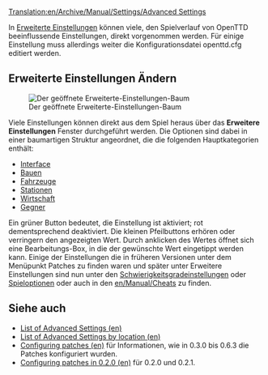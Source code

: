 [[Translation:en/Archive/Manual/Settings/Advanced Settings]]
{{de/Inhaltsverzeichnis}}

In [[de/Archive/Manual/Settings/Erweiterte Einstellungen|Erweiterte Einstellungen]] können viele, den Spielverlauf von OpenTTD beeinflussende Einstellungen, direkt vorgenommen werden. Für einige Einstellung muss allerdings weiter die Konfigurationsdatei openttd.cfg editiert werden. 

==Erweiterte Einstellungen Ändern==
[[File:en/advanced options full.png|thumb|left|Der geöffnete Erweiterte-Einstellungen-Baum]]

Viele Einstellungen können direkt aus dem Spiel heraus über das '''Erweitere Einstellungen''' Fenster durchgeführt werden. Die Optionen sind dabei in einer baumartigen Struktur angeordnet, die die folgenden Hauptkategorien enthält:

*[[en/Archive/Manual/Settings/Advanced Settings/Interface|Interface]]
*[[en/Archive/Manual/Settings/Advanced Settings/Construction|Bauen]]
*[[en/Archive/Manual/Settings/Advanced Settings/Vehicles|Fahrzeuge]]
*[[en/Archive/Manual/Settings/Advanced Settings/Stations|Stationen]]
*[[en/Archive/Manual/Settings/Advanced Settings/Economy|Wirtschaft]]
*[[en/Archive/Manual/Settings/Advanced Settings/Competitors|Gegner]]


Ein grüner Button bedeutet, die Einstellung ist aktiviert; rot dementsprechend deaktiviert. Die kleinen Pfeilbuttons erhören oder verringern den angezeigten Wert.  Durch anklicken des Wertes öffnet sich eine Bearbeitungs-Box, in die der gewünschte Wert eingetippt werden kann.
Einige der Einstellungen die in früheren Versionen unter dem Menüpunkt Patches zu finden waren und später unter Erweitere Einstellungen sind nun unter den [[en/Archive/Manual/Settings/Difficulty|Schwierigkeitsgradeinstellungen]] oder  [[en/Manual/Game options window|Spieloptionen]] oder auch in den [[en/Manual/Cheats]] zu finden.{{en/-}}

==Siehe auch==
*[[en/Archive/Manual/Settings/Openttd.cfg|List of Advanced Settings (en)]]
*[[en/Archive/Manual/Settings/Openttd.cfg|List of Advanced Settings by location (en)]]
*[[en/Archive/Manual/Settings/Configuring patches|Configuring patches (en)]] für Informationen, wie in 0.3.0 bis 0.6.3 die Patches konfiguriert wurden.
*[[en/Archive/Manual/Settings/Configuring patches in 0.2.0|Configuring patches in 0.2.0 (en)]] für 0.2.0 und 0.2.1.